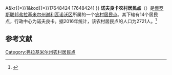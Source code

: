 {{Infobox Settlement
| official_name = 诺夫良卡农村居民点
| native_name = Новлянское сельское поселение
| settlement_type = [[农村居民点|农村居民点]]
| subdivision_type = [[国家|国家]]
| subdivision_type1 = [[州_(俄罗斯)|州]]
| subdivision_type2 = [[区_(苏联)|区]]
| subdivision_name = {{RUS}}
| subdivision_name1 = [[弗拉基米尔州|弗拉基米尔州]]
| subdivision_name2 = [[谢利瓦诺沃区|谢利瓦诺沃区]]
| seat_type = 行政中心
| seat = 诺夫良卡
| population_as_of=2016
| population_footnotes = <ref name=stat />
| population_total = 2721
| coordinates_display = inline,title
| latd = 55.7966666666667 | latm =  | lats =  | latNS = N
| longd = 41.7352777777778 | longm =  | longs =  | longEW = E
| timezone = [[莫斯科时间|MSK]]
| utc_offset = +3
| blank_name = [[俄罗斯市政土地区划代码|OKTMO编码]]
| blank_info = [http://classif.spb.ru/classificators/view/tma.php?st{{=}}A&kr{{=}}1&kod{{=}}17648424 17648424]
}}
'''诺夫良卡农村居民点'''（{{lang-ru|Новлянское сельское поселение}}）是[[俄罗斯联邦|俄罗斯联邦]][[弗拉基米尔州|弗拉基米尔州]][[谢利瓦诺沃区|谢利瓦诺沃区]]所属的一个[[农村居民点|农村居民点]]。其下辖有14个居民点，行政中心为诺夫良卡。据2016年统计，该农村居民点的人口为2721人。<ref name=stat>{{cite web | url = http://www.gks.ru/free_doc/doc_2016/bul_dr/mun_obr2016.rar | title = Численность населения Российской Федерации по муниципальным образованиям на 1 января 2016 года | language = ru | accessdate = 2016-12-18 | archive-date = 2019-05-13 | archive-url = https://web.archive.org/web/20190513150350/http://www.gks.ru/free_doc/doc_2016/bul_dr/mun_obr2016.rar | dead-url = no }}</ref>

== 参考文献 ==
{{reflist}}

{{Russia-stub}}

[[Category:弗拉基米尔州农村居民点|Category:弗拉基米尔州农村居民点]]